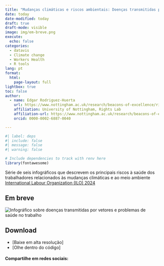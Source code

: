 ```yaml
---
title: "Mudanças climáticas e riscos ambientais: Doenças transmitidas por vetores"
date: today
date-modified: today
draft: true
draft-mode: visible 
image: img/em-breve.png
execute:
  echo: false
categories:
  - datavis
  - Climate change
  - Workers Health
  - R tools
lang: pt
format: 
  html:
    page-layout: full
lightbox: true
toc: false
author:
  - name: Edgar Rodriguez-Huerta
    url: https://www.nottingham.ac.uk/research/beacons-of-excellence/rights-lab/our-team/edgar-rodríguez-huerta/index.aspx
    affiliation: University of Nottingham, Rights Lab
    affiliation-url: https://www.nottingham.ac.uk/research/beacons-of-excellence/rights-lab/index.aspx
    orcid: 0000-0002-6887-0040

---
```


```r
#| label: deps
#| include: false
#| message: false
#| warning: false

# Include dependencies to track with renv here
library(fontawesome)
```




Série de seis infográficos que descrevem os principais riscos à saúde dos trabalhadores relacionados às mudanças climáticas e ao meio ambiente [International Labour Organization (ILO) 2024](https://www.ilo.org/publications/ensuring-safety-and-health-work-changing-climate)

## Em breve


![](img/vector-borne-breve.png "Infográfico sobre doenças transmitidas por vetores e problemas de saúde no trabalho")

## Download {.appendix}

- [Baixe em alta resolução]
- [Olhe dentro do código]

#### Compartilhe em redes sociais:

```{=html}
<!-- AddToAny BEGIN -->
<div class="a2a_kit a2a_kit_size_32 a2a_default_style" data-a2a-icon-color="#FFDC02,black">

<a class="a2a_button_email a2a_counter"></a>
<a class="a2a_button_copy_link a2a_counter"></a>
<a class="a2a_button_linkedin a2a_counter"></a>
<a class="a2a_button_facebook a2a_counter"></a>
<a class="a2a_button_bluesky a2a_counter"></a>
<a class="a2a_button_x a2a_counter"></a>
<a class="a2a_button_threads a2a_counter"></a>
<a class="a2a_button_mastodon a2a_counter"></a>
<a class="a2a_button_whatsapp a2a_counter"></a>
<a class="a2a_dd a2a_counter" href="https://www.addtoany.com/share"></a>
</div>
<script async src="https://static.addtoany.com/menu/page.js"></script>
<!-- AddToAny END -->
```

